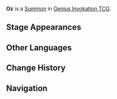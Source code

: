 {{About|the [[Genius Invokation TCG]] [[Summon]]|the NPC|Oz}}
{{Genius Invokation TCG Infobox
|title       = Oz
|id          = 114011
|image       = Oz Summon.png
|type        = Summon
|createdby   = Nightrider
|summontype  = Character Card Skill
|usage       = 2
|effect      = '''End Phase:''' Deal 1 {{Color|Electro DMG}}.
|features  = Oz
}}
'''Oz''' is a [[Summon]] in [[Genius Invokation TCG]].

==Stage Appearances==
{{Genius Invokation TCG Stage Appearances|createdby=Fischl (Character Card)}}

==Other Languages==
{{Transclude|Oz|Other Languages}}

==Change History==
{{Change History|3.3}}

==Navigation==
{{Genius Invokation TCG Navbox|Summon}}